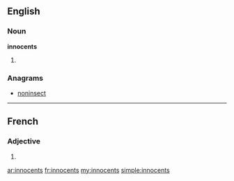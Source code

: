 ==English==

===Noun===
'''innocents'''

# {{plural of|innocent}}

===Anagrams===
* [[noninsect#English|noninsect]]

----

==French==

===Adjective===
{{fr-adj-form|m|p}}

# {{form of|masculine plural|innocent|lang=fr}}

[[ar:innocents]]
[[fr:innocents]]
[[my:innocents]]
[[simple:innocents]]